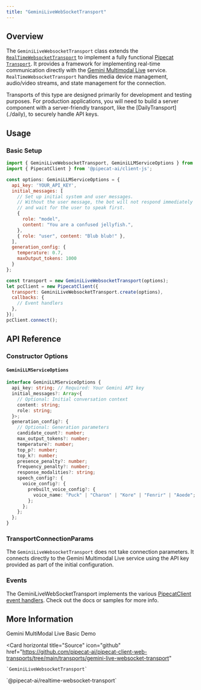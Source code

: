 ```yaml
---
title: "GeminiLiveWebSocketTransport"
---
```


## Overview

The `GeminiLiveWebsocketTransport` class extends the [`RealTimeWebsocketTransport`](./realtime) to implement a fully functional [Pipecat `Transport`](./transport). It provides a framework for implementing real-time communication directly with the [Gemini Multimodal Live](https://ai.google.dev/api/multimodal-live) service. `RealTimeWebsocketTransport` handles media device management, audio/video streams, and state management for the connection.

<Note>
  Transports of this type are designed primarily for development and testing purposes. For production applications, you will need to build a server component with a server-friendly transport, like the  [DailyTransport](./daily), to securely handle API keys.
</Note>

## Usage

### Basic Setup

```javascript
import { GeminiLiveWebsocketTransport, GeminiLLMServiceOptions } from '@pipecat-ai/gemini-live-websocket-transport';
import { PipecatClient } from '@pipecat-ai/client-js';

const options: GeminiLLMServiceOptions = {
  api_key: 'YOUR_API_KEY',
  initial_messages: [
    // Set up initial system and user messages.
    // Without the user message, the bot will not respond immediately
    // and wait for the user to speak first.
    {
      role: "model",
      content: "You are a confused jellyfish.",
    },
    { role: "user", content: "Blub blub!" },
  ],
  generation_config: {
    temperature: 0.7,
    maxOutput_tokens: 1000
  }
};

const transport = new GeminiLiveWebsocketTransport(options);
let pcClient = new PipecatClient({
  transport: GeminiLiveWebsocketTransport.create(options),
  callbacks: {
    // Event handlers
  },
});
pcClient.connect();
```

## API Reference

### Constructor Options

#### `GeminiLLMServiceOptions`

```typescript
interface GeminiLLMServiceOptions {
  api_key: string; // Required: Your Gemini API key
  initial_messages?: Array<{
    // Optional: Initial conversation context
    content: string;
    role: string;
  }>;
  generation_config?: {
    // Optional: Generation parameters
    candidate_count?: number;
    max_output_tokens?: number;
    temperature?: number;
    top_p?: number;
    top_k?: number;
    presence_penalty?: number;
    frequency_penalty?: number;
    response_modalities?: string;
    speech_config?: {
      voice_config?: {
        prebuilt_voice_config?: {
          voice_name: "Puck" | "Charon" | "Kore" | "Fenrir" | "Aoede";
        };
      };
    };
  };
}
```

### TransportConnectionParams

The `GeminiLiveWebsocketTransport` does not take connection parameters. It connects directly to the Gemini Multimodal Live service using the API key provided as part of the  initial configuration.

### Events

The GeminiLiveWebSocketTransport implements the various [PipecatClient event handlers](https://docs.pipecat.ai/client/js/api-reference/callbacks). Check out the docs or samples for more info.

## More Information

<CardGroup cols={2}>
  <Card
    horizontal
    title="Demo"
    icon="play"
    href="https://github.com/pipecat-ai/pipecat-client-web-transports/tree/main/examples/directToLLMTransports"
  >
    Gemini MultiModal Live Basic Demo
  </Card>

  <Card
    horizontal
    title="Source"
    icon="github"
    href="https://github.com/pipecat-ai/pipecat-client-web-transports/tree/main/transports/gemini-live-websocket-transport"
  >
    `GeminiLiveWebsocketTransport`
  </Card>
</CardGroup>
<Card
  horizontal
  title="Package"
  icon="browser"
  href="https://www.npmjs.com/package/@pipecat-ai/gemini-live-websocket-transport"
>
  `@pipecat-ai/realtime-websocket-transport`
</Card>
